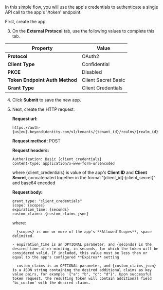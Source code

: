 In this simple flow, you will use the app's credentials to authenticate a single API call to the app's '/token' endpoint.  

First, create the app:  


<AddAppAdminConsole />

3. On the **External Protocol** tab, use the following values to complete this tab.  

  | Property | Value | 
  |---|---|  
  |**Protocol**|OAuth2|  
  |**Client Type**|Confidential|
  |**PKCE**|Disabled|
  |**Token Endpoint Auth Method**|Client Secret Basic|
  |**Grant Type**|Client Credentials|  

4. Click **Submit** to save the new app.  

5. Next, create the HTTP request:  

      **Request url:**  
    
      ```  
      https://auth-{us|eu}.beyondidentity.com/v1/tenants/{tenant_id}/realms/{realm_id}/applications/{application_id}/token
      ```  
    
      **Request method:** POST  
    
      **Request headers:**  
      
      ```  
      Authorization: Basic {client_credentials}
      content-type: application/x-www-form-urlencoded  
      ```  
    
      where {client_credentials} is value of the app's **Client ID** and **Client Secret**, concatenated together in the format '{client_id}:{client_secret}' and base64 encoded  
    
      **Request body:**  
    
      ``` 
      grant_type: "client_credentials"
      scope: {scopes}
      expiration_time: {seconds}
      custom_claims: {custom_claims_json}
      ```  
    
      where:  

       - {scopes} is one or more of the app's **Allowed Scopes**, space delimited.  

       - expiration_time is an OPTIONAL parameter, and {seconds} is the desired time after minting, in seconds, for which the token will be considered valid. If included, this value must be less than or equal to the app's configured **Expires** setting  

       - custom_claims is an OPTIONAL parameter, and {custom_claims_json} is a JSON string containing the desired additional claims as key value pairs, for example '{"a": "b", "c": "d"}'. Upon successful token request, the resulting token will contain additional field 'bi_custom' with the desired claims.
